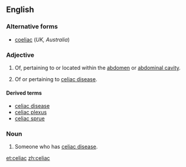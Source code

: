 ==English==

===Alternative forms===
* [[coeliac]] (''UK, Australia'')

===Adjective===
{{en-adj|-}}

# {{context|US|anatomy}} Of, pertaining to or located within the [[abdomen]] or [[abdominal cavity]].
# {{context|US|medicine}} Of or pertaining to [[celiac disease]].

====Derived terms====
* [[celiac disease]]
* [[celiac plexus]]
* [[celiac sprue]]

===Noun===
{{en-noun}}

# Someone who has [[celiac disease]].

[[et:celiac]]
[[zh:celiac]]